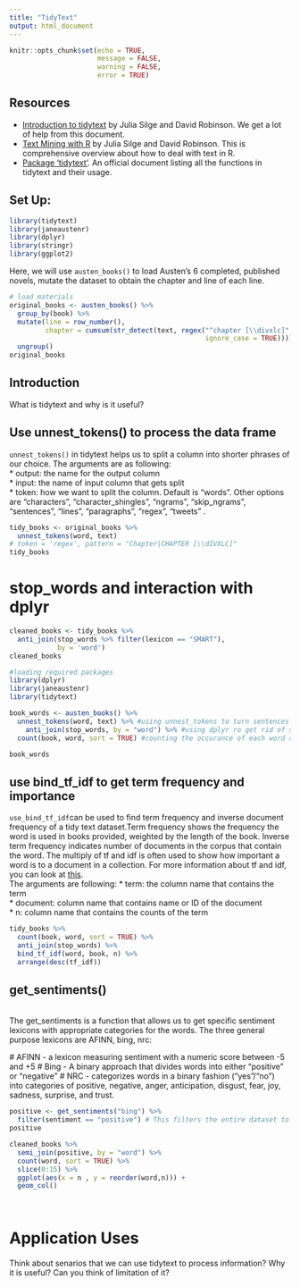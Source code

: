 ```yaml
---
title: "TidyText"
output: html_document
---
```


```r
knitr::opts_chunk$set(echo = TRUE,
                      message = FALSE,
                      warning = FALSE,
                      error = TRUE)
```



## Resources

* [Introduction to tidytext](https://cran.r-project.org/web/packages/tidytext/vignettes/tidytext.html) by Julia Silge and David Robinson. We get a lot of help from this document. 
* [Text Mining with R](https://www.tidytextmining.com/index.html)  by Julia Silge and David Robinson. This is comprehensive overview about how to deal with text in R. 
* [Package ‘tidytext’](https://cran.r-project.org/web/packages/tidytext/tidytext.pdf). An official document listing all the functions in tidytext and their usage.

## Set Up: 
```r
library(tidytext)
library(janeaustenr)
library(dplyr)
library(stringr)
library(ggplot2)
```

Here, we will use `austen_books()` to load Austen's 6 completed, published novels, mutate the dataset to obtain the chapter and line of each line. 
```r
# load materials
original_books <- austen_books() %>%
  group_by(book) %>%
  mutate(line = row_number(),
         chapter = cumsum(str_detect(text, regex("^chapter [\\divxlc]",
                                                 ignore_case = TRUE)))) %>%
  ungroup()
original_books
```

## Introduction
What is tidytext and why is it useful?


## Use unnest_tokens() to process the data frame
`unnest_tokens()` in tidytext helps us to split a column into shorter phrases of our choice. The arguments are as following:  
* output: the name for the output column   
* input: the name of input column that gets split  
* token: how we want to split the column. Default is "words". Other options are "characters", "character_shingles", "ngrams", "skip_ngrams", "sentences", "lines", "paragraphs", "regex", "tweets" . 

```r
tidy_books <- original_books %>%
  unnest_tokens(word, text)
# token = 'regex', pattern = "Chapter|CHAPTER [\\dIVXLC]"
tidy_books
```


# stop_words and interaction with dplyr
```r
cleaned_books <- tidy_books %>%
  anti_join(stop_words %>% filter(lexicon == "SMART"),
            by = 'word')
cleaned_books
```

```r
#loading required packages
library(dplyr)
library(janeaustenr)
library(tidytext)

book_words <- austen_books() %>%
  unnest_tokens(word, text) %>% #using unnest_tokens to turn sentences from each book into a long list of words for analysis, there are a total of 725,055 rows in this dataset.
    anti_join(stop_words, by = "word") %>% #using dplyr ro get rid of stop words (explain dpyr)
  count(book, word, sort = TRUE) #counting the occurance of each word and sorting them by how often they occur. 

book_words
```

## use bind_tf_idf to get term frequency and importance
`use_bind_tf_idf`can be used to find term frequency and inverse document frequency of a tidy text dataset.Term frequency shows the frequency the word is used in books provided, weighted by the length of the book. Inverse term frequency indicates number of documents in the corpus that contain the word. The multiply of tf and idf is often used to show how important a word is to a document in a collection. For more information about tf and idf, you can look at [this](https://en.wikipedia.org/wiki/Tf%E2%80%93idf).   
The arguments are following: 
* term: the column name that contains the term  
* document: column name that contains name or ID of the document  
* n: column name that contains the counts of the term

```r
tidy_books %>% 
  count(book, word, sort = TRUE) %>% 
  anti_join(stop_words) %>% 
  bind_tf_idf(word, book, n) %>%
  arrange(desc(tf_idf))
```
## get_sentiments() 

<br> The get_sentiments is a function that allows us to get specific sentiment lexicons with appropriate categories for the words. The three general purpose lexicons are AFINN, bing, nrc: 

  # AFINN - a lexicon measuring sentiment with a numeric score between -5 and +5
  # Bing - A binary approach that divides words into either "positive" or "negative"
  # NRC - categorizes words in a binary fashion ("yes"/"no") into categories of positive, negative, anger, anticipation, disgust, fear, joy, sadness, surprise, and trust. 

```r
positive <- get_sentiments("bing") %>% 
  filter(sentiment == "positive") # This filters the entire dataset to look for unigrams (single words) that have positive connotations
positive
```
```r
cleaned_books %>% 
  semi_join(positive, by = "word") %>%
  count(word, sort = TRUE) %>%
  slice(0:15) %>% 
  ggplot(aes(x = n , y = reorder(word,n))) +
  geom_col()
  
  
```


# Application Uses 
Think about senarios that we can use tidytext to process information? Why it is useful? Can you think of limitation of it? 


